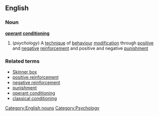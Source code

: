 ==English==
===Noun===
'''[[operant]] [[conditioning]]'''
{{wikipedia}}
#(''psychology'') A [[technique]] of [[behaviour]] [[modification]] through [[positive]] and [[negative]] [[reinforcement]] and positive and negative [[punishment]]

===Related terms===
*[[Skinner box]]
*[[positive reinforcement]]
*[[negative reinforcement]]
*[[punishment]]
*[[operant conditioning]]
*[[classical conditioning]]
[[Category:English nouns]]
[[Category:Psychology]]